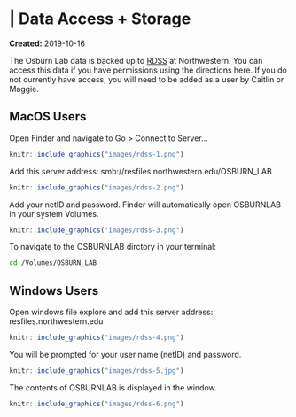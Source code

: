 # | Data Access + Storage {#data-access}
**Created:** 2019-10-16 

The Osburn Lab data is backed up to [RDSS](https://www.it.northwestern.edu/research/user-services/storage/research-data.htm) at Northwestern. You can access this data if you have permissions using the directions here. If you do not currently have access, you will need to be added as a user by Caitlin or Maggie. 

## MacOS Users

Open Finder and navigate to Go > Connect to Server...

```r
knitr::include_graphics("images/rdss-1.png")
```

Add this server address: smb://resfiles.northwestern.edu/OSBURN_LAB

```r
knitr::include_graphics("images/rdss-2.png")
```

Add your netID and password. Finder will automatically open OSBURNLAB in your system Volumes. 

```r
knitr::include_graphics("images/rdss-3.png")
```

To navigate to the OSBURNLAB dirctory in your terminal:
```bash
cd /Volumes/OSBURN_LAB
```

## Windows Users

Open windows file explore and add this server address: resfiles.northwestern.edu

```r
knitr::include_graphics("images/rdss-4.png")
```


You will be prompted for your user name (netID) and password. 
```r
knitr::include_graphics("images/rdss-5.jpg")
```


The contents of OSBURNLAB is displayed in the window.
```r
knitr::include_graphics("images/rdss-6.png")
```
